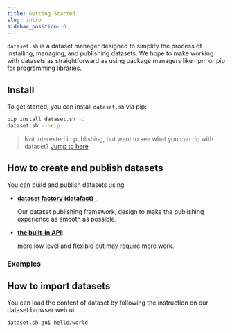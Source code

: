 ```yaml
---
title: Getting Started
slug: intro
sidebar_position: 0
---
```


`dataset.sh` is a dataset manager designed to simplify the process of installing, managing, and publishing datasets.
We hope to make working with datasets as straightforward as using package managers like npm or pip for programming
libraries.

## Install

To get started, you can install `dataset.sh` via pip:

```bash
pip install dataset.sh -U
dataset.sh --help
```


> Not interested in publishing, but want to see what you can do with dataset?
> [Jump to here](#how-to-import-datasets)

## How to create and publish datasets

You can build and publish datasets using

* [**dataset factory (datafact)** ](/docs/create-dataset/datafact/intro).

     Our dataset publishing framework, design to make the publishing experience as smooth as possible.

* [**the built-in API**](/docs/create-dataset/api/guide):

    more low level and flexible but may require more work.



### Examples

<DatasetCreationContent/>

## How to import datasets

You can load the content of dataset by following the instruction on our dataset browser web ui.

```shell title="open gui from command line"
dataset.sh gui hello/world
```


[//]: # (## Application Showcases)

[//]: # ()
[//]: # (### Examples)

[//]: # (<DatasetApplicationContent/>)
